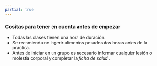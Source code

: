 ```yaml
---
partial: true
---
```


### Cositas para tener en cuenta antes de empezar

- Todas las clases tienen una hora de duración.
- Se recomienda no ingerir alimentos pesados dos horas antes de la práctica.
- Antes de iniciar en un grupo es necesario informar cualquier lesión o molestia corporal y completar la _ficha de salud_ .
